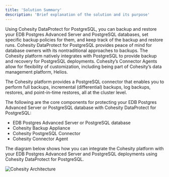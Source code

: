 ```yaml
---
title: 'Solution Summary'
description: 'Brief explanation of the solution and its purpose'
---
```

Using Cohesity DataProtect for PostgreSQL, you can backup and restore your EDB Postgres Advanced Server and PostgreSQL databases, set specific backup policies for them, and keep track of the backup and restore runs. Cohesity DataProtect for PostgreSQL provides peace of mind for database owners with its nontraditional approaches to backups.  The Cohesity platform natively integrates with PostgreSQL to provide backup and recovery for PostgreSQL deployments. Cohesity’s Connector Agents allow for flexibility of customization, including being part of Cohesity’s data management platform, Helios.

The Cohesity platform provides a PostgreSQL connector that enables you to perform full backups, incremental (differential) backups, log backups, restores, and point-in-time restores, all at the cluster level.

The following are the core components for protecting your EDB Postgres Advanced Server or PostgreSQL database with Cohesity DataProtect for PostgreSQL:

- EDB Postgres Advanced Server or PostgreSQL database
- Cohesity Backup Appliance
- Cohesity PostgreSQL Connector
- Cohesity Connector Agent


The diagram below shows how you can integrate the Cohesity platform with your EDB Postgres Advanced Server and PostgreSQL deployments using Cohesity DataProtect for PostgreSQL.

  ![Cohesity Architecture](Images/DatabaseConnectorforPostgreSQL.png)
